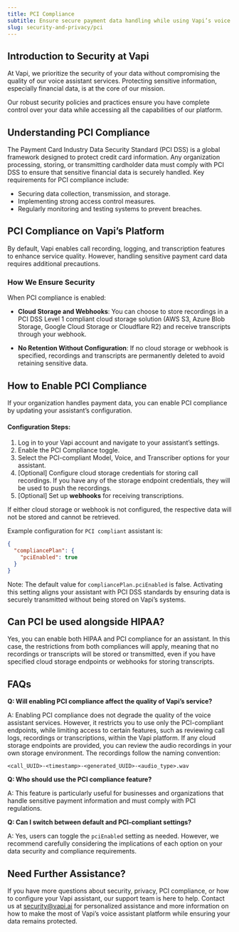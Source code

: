 ```yaml
---
title: PCI Compliance
subtitle: Ensure secure payment data handling while using Vapi’s voice assistant platform.
slug: security-and-privacy/pci
---
```



## Introduction to Security at Vapi

At Vapi, we prioritize the security of your data without compromising the quality of our voice assistant services. Protecting sensitive information, especially financial data, is at the core of our mission.

Our robust security policies and practices ensure you have complete control over your data while accessing all the capabilities of our platform.

## Understanding PCI Compliance

The Payment Card Industry Data Security Standard (PCI DSS) is a global framework designed to protect credit card information. Any organization processing, storing, or transmitting cardholder data must comply with PCI DSS to ensure that sensitive financial data is securely handled.
Key requirements for PCI compliance include:

- Securing data collection, transmission, and storage.
- Implementing strong access control measures.
- Regularly monitoring and testing systems to prevent breaches.

## PCI Compliance on Vapi’s Platform

By default, Vapi enables call recording, logging, and transcription features to enhance service quality. However, handling sensitive payment card data requires additional precautions.

### How We Ensure Security

When PCI compliance is enabled:

- **Cloud Storage and Webhooks**: You can choose to store recordings in a PCI DSS Level 1 compliant cloud storage solution (AWS S3, Azure Blob Storage, Google Cloud Storage or Cloudflare R2) and receive transcripts through your webhook.

- **No Retention Without Configuration**: If no cloud storage or webhook is specified, recordings and transcripts are permanently deleted to avoid retaining sensitive data.


## How to Enable PCI Compliance
If your organization handles payment data, you can enable PCI compliance by updating your assistant’s configuration.

#### Configuration Steps:
1. Log in to your Vapi account and navigate to your assistant’s settings.
2. Enable the PCI Compliance toggle.
3. Select the PCI-compliant Model, Voice, and Transcriber options for your assistant.
4. [Optional] Configure cloud storage credentials for storing call recordings. If you have any of the storage endpoint credentials, they will be used to push the recordings.
5. [Optional] Set up **webhooks** for receiving transcriptions.


<Warning>
If either cloud storage or webhook is not configured, the respective data will not be stored and cannot be retrieved.
</Warning>

Example configuration for `PCI compliant` assistant is:
```JSON
{
  "compliancePlan": {
    "pciEnabled": true
  }
}
```
Note: The default value for `compliancePlan.pciEnabled` is false. Activating this setting aligns your assistant with PCI DSS standards by ensuring data is securely transmitted without being stored on Vapi’s systems.

## Can PCI be used alongside HIPAA?
Yes, you can enable both HIPAA and PCI compliance for an assistant. In this case, the restrictions from both compliances will apply, meaning that no recordings or transcripts will be stored or transmitted, even if you have specified cloud storage endpoints or webhooks for storing transcripts.

## FAQs

**Q: Will enabling PCI compliance affect the quality of Vapi’s service?**

A: Enabling PCI compliance does not degrade the quality of the voice assistant services.
However, it restricts you to use only the PCI-compliant endpoints, while limiting access to certain features, such as reviewing call logs, recordings or transcriptions, within the Vapi platform.
If any cloud storage endpoints are provided, you can review the audio recordings in your own storage environment. The recordings follow the naming convention:

```
<call_UUID>-<timestamp>-<generated_UUID>-<audio_type>.wav
```

**Q: Who should use the PCI compliance feature?**

A: This feature is particularly useful for businesses and organizations that handle sensitive payment information and must comply with PCI regulations.

**Q: Can I switch between default and PCI-compliant settings?**

A: Yes, users can toggle the `pciEnabled` setting as needed. However, we recommend carefully considering the implications of each option on your data security and compliance requirements.

## Need Further Assistance?

If you have more questions about security, privacy, PCI compliance, or how to configure your Vapi assistant, our support team is here to help. Contact us at security@vapi.ai for personalized assistance and more information on how to make the most of Vapi’s voice assistant platform while ensuring your data remains protected.

